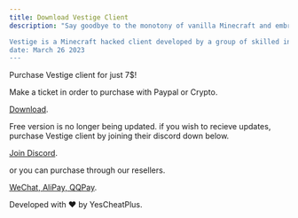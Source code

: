 ```yaml
---
title: Download Vestige Client
description: "Say goodbye to the monotony of vanilla Minecraft and embrace the thrill of an entirely new gameplay experience with Vestige at your fingertips.

Vestige is a Minecraft hacked client developed by a group of skilled individuals who market it as a utility tool to enhance the player's gaming experience. It includes several features that are not available in the vanilla game, such as AutoPlay, Animations, and Full bright. It also includes cheats like ESP, Fly hacks, and Speed, which give players an unfair advantage in the game. What sets Vestige apart from other hacked clients is its ability to bypass certain anti-cheat measures implemented by popular Minecraft servers. This allows players to use the hacked client without getting detected by the anti-cheat system and potentially getting banned from the server. Another standout feature of Vestige is its stunning visual design. It comes with a sleek and modern interface that is both aesthetically pleasing and user-friendly. The client also includes a range of customization options that allow players to personalize their experience and adjust settings to suit their needs. Try Vestige today and see how it can transform your Minecraft experience!
date: March 26 2023
---
```


Purchase Vestige client for just 7$!

Make a ticket in order to purchase with Paypal or Crypto.

[Download](https://link-center.net/333645/vestige-202 "Vestige 2.0.2").

Free version is no longer being updated. if you wish to recieve updates, purchase Vestige client by joining their discord down below.

[Join Discord](https://discord.gg/UdR8CBk3af).

or you can purchase through our resellers.

[WeChat, AliPay, QQPay](https://kook.top/OYQhWY).

Developed with ❤️ by YesCheatPlus.
